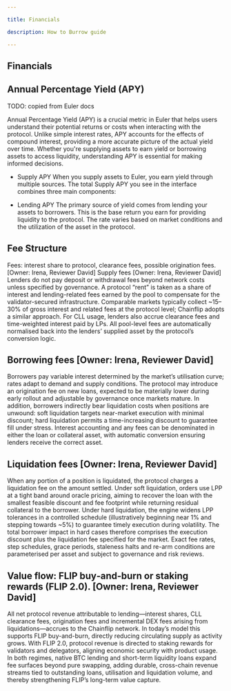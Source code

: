 ```yaml
---

title: Financials

description: How to Burrow guide

---
```


## Financials



## Annual Percentage Yield (APY)

TODO: copied from Euler docs

Annual Percentage Yield (APY) is a crucial metric in Euler that helps users understand their potential returns or costs when interacting with the protocol. Unlike simple interest rates, APY accounts for the effects of compound interest, providing a more accurate picture of the actual yield over time. Whether you're supplying assets to earn yield or borrowing assets to access liquidity, understanding APY is essential for making informed decisions.

* Supply APY
When you supply assets to Euler, you earn yield through multiple sources. The total Supply APY you see in the interface combines three main components:

* Lending APY
The primary source of yield comes from lending your assets to borrowers. This is the base return you earn for providing liquidity to the protocol. The rate varies based on market conditions and the utilization of the asset in the protocol.



## Fee Structure
Fees: interest share to protocol, clearance fees, possible origination fees. [Owner: Irena, Reviewer David]
Supply fees [Owner: Irena, Reviewer David]
Lenders do not pay deposit or withdrawal fees beyond network costs unless specified by governance. A protocol “rent” is taken as a share of interest and lending-related fees earned by the pool to compensate for the validator-secured infrastructure. Comparable markets typically collect ~15–30% of gross interest and related fees at the protocol level; Chainflip adopts a similar approach. For CLL usage, lenders also accrue clearance fees and time-weighted interest paid by LPs. All pool-level fees are automatically normalised back into the lenders’ supplied asset by the protocol’s conversion logic.

## Borrowing fees [Owner: Irena, Reviewer David]
Borrowers pay variable interest determined by the market’s utilisation curve; rates adapt to demand and supply conditions. The protocol may introduce an origination fee on new loans, expected to be materially lower during early rollout and adjustable by governance once markets mature. In addition, borrowers indirectly bear liquidation costs when positions are unwound: soft liquidation targets near-market execution with minimal discount; hard liquidation permits a time-increasing discount to guarantee fill under stress. Interest accounting and any fees can be denominated in either the loan or collateral asset, with automatic conversion ensuring lenders receive the correct asset.

## Liquidation fees [Owner: Irena, Reviewer David]
When any portion of a position is liquidated, the protocol charges a liquidation fee on the amount settled. Under soft liquidation, orders use LPP at a tight band around oracle pricing, aiming to recover the loan with the smallest feasible discount and fee footprint while returning residual collateral to the borrower. Under hard liquidation, the engine widens LPP tolerances in a controlled schedule (illustratively beginning near 1% and stepping towards ~5%) to guarantee timely execution during volatility. The total borrower impact in hard cases therefore comprises the execution discount plus the liquidation fee specified for the market. Exact fee rates, step schedules, grace periods, staleness halts and re-arm conditions are parameterised per asset and subject to governance and risk reviews.

## Value flow: FLIP buy‑and‑burn or staking rewards (FLIP 2.0). [Owner: Irena, Reviewer David]
All net protocol revenue attributable to lending—interest shares, CLL clearance fees, origination fees and incremental DEX fees arising from liquidations—accrues to the Chainflip network. In today’s model this supports FLIP buy-and-burn, directly reducing circulating supply as activity grows. With FLIP 2.0, protocol revenue is directed to staking rewards for validators and delegators, aligning economic security with product usage. In both regimes, native BTC lending and short-term liquidity loans expand fee surfaces beyond pure swapping, adding durable, cross-chain revenue streams tied to outstanding loans, utilisation and liquidation volume, and thereby strengthening FLIP’s long-term value capture.

